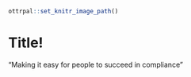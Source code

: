 ```r
ottrpal::set_knitr_image_path()
```

# Title!

"Making it easy for people to succeed in compliance"


